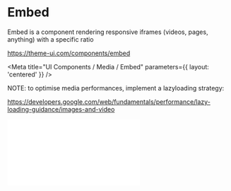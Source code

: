 
# Embed

Embed is a component rendering responsive iframes (videos, pages, anything) with a specific ratio

https://theme-ui.com/components/embed

<Meta title="UI Components / Media / Embed" parameters={{ layout: 'centered' }} />

NOTE: to optimise media performances, implement a lazyloading strategy:

https://developers.google.com/web/fundamentals/performance/lazy-loading-guidance/images-and-video

<Preview>
  <Story name="Default">
    <Box sx={{ width: number('Width', 720), maxWidth: '100%' }}>
      <Embed
        src={text('Src', `https://www.youtube.com/embed/YE7VzlLtp-4`)}
        ratio={text('Ratio', (16 / 9).toFixed(3))}
        frameBorder={0}
        allowFullScreen
      />
    </Box>
  </Story>
</Preview>
